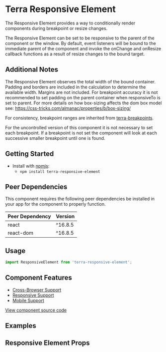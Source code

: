 


<Badge />

# Terra Responsive Element

The Responsive Element provides a way to conditionally render components during breakpoint or resize changes.

The Responsive Element can be set to be responsive to the parent of the component or the window. By default, event listeners will be bound to the immediate parent of the component and invoke the onChange and onResize callback functions as a result of resize changes to the bound target.

## Additional Notes

The Responsive Element observes the total width of the bound container. Padding and borders are included in the calculation to determine the available width. Margins are not included. For breakpoint accuracy it is not recommended to set padding on the parent container when responsiveTo is set to parent. For more details on how box-sizing affects the dom box model see: <https://css-tricks.com/almanac/properties/b/box-sizing/>

For consistency, breakpoint ranges are inherited from [terra-breakpoints](https://engineering.cerner.com/terra-ui/#/components/terra-breakpoints/breakpoints/about).

For the uncontrolled version of this component it is not necessary to set each breakpoint. If a breakpoint is not set the component will look at each successive smaller breakpoint until one is found.

## Getting Started

* Install with [npmjs](https://www.npmjs.com):
  * `npm install terra-responsive-element`

<!-- AUTO-GENERATED-CONTENT:START Peer Dependencies -->
## Peer Dependencies

This component requires the following peer dependencies be installed in your app for the component to properly function.

| Peer Dependency | Version |
|-|-|
| react | ^16.8.5 |
| react-dom | ^16.8.5 |

<!-- AUTO-GENERATED-CONTENT:END -->

## Usage

```jsx
import ResponsiveElement from 'terra-responsive-element';
```
## Component Features

* [Cross-Browser Support](https://engineering.cerner.com/terra-ui/contributing/terra-ui/component-standards#cross-browser-support)
* [Responsive Support](https://engineering.cerner.com/terra-ui/contributing/terra-ui/component-standards#responsive-support)
* [Mobile Support](https://engineering.cerner.com/terra-ui/contributing/terra-ui/component-standards#mobile-support)

[View component source code](https://github.com/cerner/terra-core/tree/master/packages/terra-responsive-element)

## Examples
<BreakpointExample title="Responsive Breakpoints" description="An example demonstrating the callback events during a breakpoint change." />
<ResizeExample title="Responsive Resizing" description="An example demonstrating the callback events during a resize." />

## Responsive Element Props
<ResponsiveElementPropsTable />
